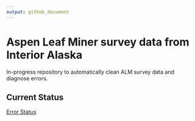 ```yaml
---
output: github_document
---
```


# Aspen Leaf Miner survey data from Interior Alaska 

In-progress repository to automatically clean ALM survey data and diagnose errors.

## Current Status

[Error Status](errors.md)



<!-- Possible workflow: -->
<!--   Read in new data -->
<!--   Check to make sure that all of the columns are detectable by the metadata?   -->
<!--   By default, see if the 2023 metadataa works on them?   -->
<!--   Use build status fail/pass -->



<!--   Use targets (or similar) to detect if a change has been made to the input files (or detect if new files have been added?); key them to a github action -->




<!-- # Design Ideas -->

<!-- Define the human-readable metadata in a csv file, separate for each 'level'.  Automatically read in the appropriate data to the readmes for each canonical subset -->

<!-- ## Directory structure: -->

<!-- - raw_data: contains annual CSV files -->
<!--   - early -->
<!--   - late -->
<!-- - canonical_data: contains uniformly corrected data separated by database table; each subdir contains oen file per year -->
<!--   - leaf_early -->
<!--   - leaf_late -->
<!--   - surface_early -->
<!--   - surface_late -->
<!--   - pupa_late -->
<!--   - parasite_late -->
<!-- - combined_data: contains combinations of canonical_data; only csv files, no directories -->
<!--   - leaf_early.csv, leaf_l.ate.csv : rows correspond to leaf -->
<!--   - leaf_surface_early.csv, leaf_surface_late.csv : rows correspond to surface; should be two per leaf, with no drops -->
<!--   - pupa_leaf_surface_late.csv: rows correspond to observed pupa; leaves/surfaces without pupa are excluded -->
<!--   - parasite_pupa_leaf_surface_late.csv: rows corresponding to parasites: leaves/surfaces/pupa without parasites are excluded -->

<!-- ## Target Goals: -->

<!-- - Inputs: -->
<!--   - Metadata Dictionary ( A file that somehow defines how files refer to the same things.  Maybe YML?) Should be text-editable by Pat/Diane -->
<!--   - Excel files in 2 directories; these will create dynamic branches -->
<!-- - Steps: -->
<!--   1. Read and clean input data create 2 or four output files for each... -->
<!--      - Write output files to the correct subdirectories -->
<!--   2. Read the cannonical data, create the combined_datasets; maybe useful to have several sub-sets, depending on each other -->
<!--      - leaf_early.csv -> leaf_surface_early.csv -->
<!--      - leaf_late.csv -> leaf_surface_late.csv -> pupa_leaf_surface_late.csv -> parasite_pupa_leaf_surface.csv -->

<!-- ## Todo list: -->

<!-- 1. New column name dictionary -->
<!-- 2. Fully functionalize scripts -->
<!-- <!-- 3.  --> 
